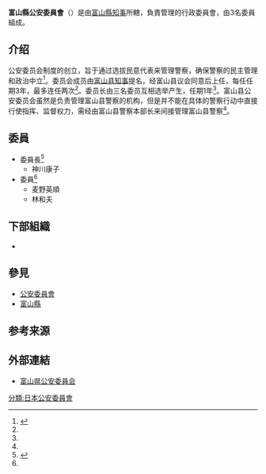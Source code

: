 {{Infobox Govt Agency
  | agency_name     = 富山縣公安委員會
  | nativename      = {{lang|ja|富山県公安委員会}}{{ja}}<br>{{lang|ja|とやまけんこうあんいいんかい}}
  | nativename_r    = Toyama Prefectural Public Safety Commission{{en}}
  | jurisdiction    = [[File:Flag_of_Toyama_Prefecture.svg|20px]] [[富山縣|富山縣]]
  | employees       = 3人
  | chief1_title    = 委員長
  | chief1          = 神川康子
  | parent_agency   = [[富山縣知事|富山縣知事]]
  | child1_agency   = {{link-jp|富山縣警察|富山県警察|富山縣警察}}
  | picture         = Toyama Prefectural Police Headquarters01bs3200.jpg
  | picture_width   = 250px
  | picture_caption = 富山縣警察本部廳舍
  | headquarters    = {{JPN}}<br/>[[富山縣|富山縣]][[富山市|富山市]]新總曲輪1-7
  | website         = [http://www.pref.toyama.lg.jp/cms_sec/63/ 富山県公安委員会]
  }}
'''富山縣公安委員會'''（{{jpn|j=富山県公安委員会|hg=とやまけんこうあんいいんかい|rm=Toyamaken Kō'an-i'inkai}}）是由[[富山縣知事|富山縣知事]]所轄，負責管理{{link-jp|富山縣警察|富山県警察|富山縣警察}}的行政委員會，由3名委員組成。

== 介绍 ==
公安委员会制度的创立，旨于通过选拔民意代表来管理警察，确保警察的民主管理和政治中立<ref name=":0">{{Cite web|title=公安委員会の仕組み|url=https://police.pref.toyama.jp/6300/shoukai/kouan/kj00001604.html|access-date=2022-02-21|last=富山県警察|work=富山県警察|language=ja|archive-url=https://web.archive.org/web/20211228222335/https://police.pref.toyama.jp/6300/shoukai/kouan/kj00001604.html|archive-date=2021-12-28|dead-url=no}}</ref>。委员会成员由[[富山縣知事列表|富山县知事]]提名，经富山县议会同意后上任，每任任期3年，最多连任两次<ref name=":0" />。委员长由三名委员互相选举产生，任期1年<ref name=":0" />。富山县公安委员会虽然是负责管理富山县警察的机构，但是并不能在具体的警察行动中直接行使指挥、监督权力，需经由富山县警察本部长来间接管理富山县警察<ref name=":0" />。

== 委員 ==
*委員長<ref name=":1">{{Cite web|title=公安委員のプロフィール|url=https://police.pref.toyama.jp/6300/shoukai/kouan/kj00001605.html|access-date=2022-02-21|publisher=富山県警察本部|language=ja|archive-url=https://web.archive.org/web/20220220193450/https://police.pref.toyama.jp/6300/shoukai/kouan/kj00001605.html|archive-date=2022-02-20|dead-url=no}}</ref>
**神川康子
*委員<ref name=":1" />
**麦野英順
**林和夫

== 下部組織 ==
*{{link-jp|富山縣警察|富山県警察|富山縣警察}}

== 參見 ==
*[[公安委員會|公安委員會]]
*[[富山縣|富山縣]]

== 参考来源 ==
{{Reflist}}

== 外部連結 ==
*[http://www.pref.toyama.lg.jp/cms_sec/63/ 富山県公安委員会] {{Wayback|url=http://www.pref.toyama.lg.jp/cms_sec/63/ |date=20160304080913 }}
{{日本都道府縣公安委員會}}
[[分類:日本公安委員會|分類:日本公安委員會]]